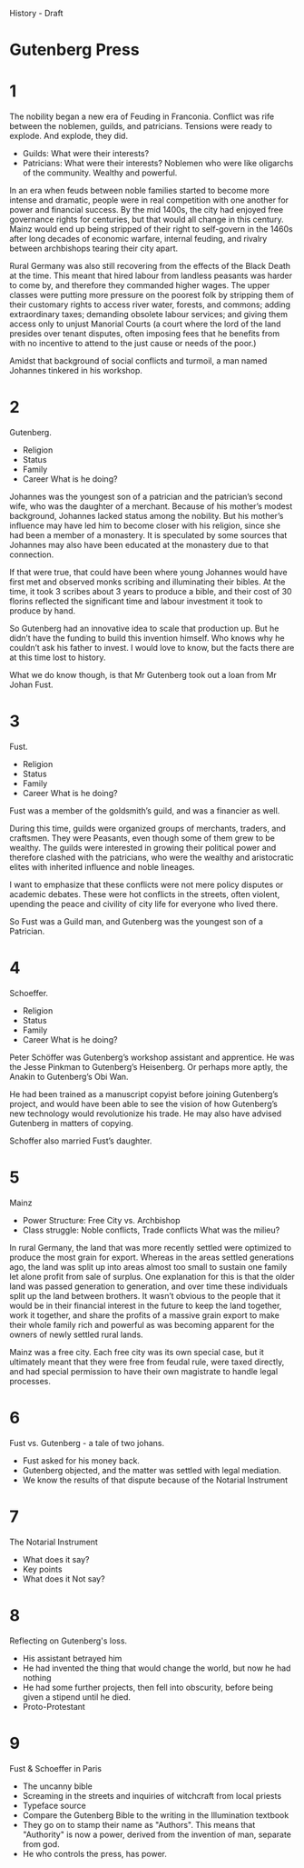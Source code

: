 History - Draft
# Gutenberg Press

# 1 
The nobility began a new era of Feuding in Franconia. Conflict was rife between the noblemen, guilds, and patricians. Tensions were ready to explode. And explode, they did.
- Guilds: What were their interests?
- Patricians: What were their interests? Noblemen who were like oligarchs of the community. Wealthy and powerful. 

In an era when feuds between noble families started to become more intense and dramatic, people were in real competition with one another for power and financial success. By the mid 1400s, the city had enjoyed free governance rights for centuries, but that would all change in this century. Mainz would end up being stripped of their right to self-govern in the 1460s after long decades of economic warfare, internal feuding, and rivalry between archbishops tearing their city apart. 

Rural Germany was also still recovering from the effects of the Black Death at the time. This meant that hired labour from landless peasants was harder to come by, and therefore they commanded higher wages. The upper classes were putting more pressure on the poorest folk by stripping them of their customary rights to access river water, forests, and commons; adding extraordinary taxes; demanding obsolete labour services; and giving them access only to unjust Manorial Courts (a court where the lord of the land presides over tenant disputes, often imposing fees that he benefits from with no incentive to attend to the just cause or needs of the poor.)

Amidst that background of social conflicts and turmoil, a man named Johannes tinkered in his workshop. 

# 2
Gutenberg.
- Religion
- Status
- Family
- Career
What is he doing?

Johannes was the youngest son of a patrician and the patrician’s second wife, who was the daughter of a merchant. Because of his mother’s modest background, Johannes lacked status among the nobility. But his mother’s influence may have led him to become closer with his religion, since she had been  a member of a monastery. It is speculated by some sources that Johannes may also have been educated at the monastery due to that connection. 

If that were true, that could have been where young Johannes would have first met and observed monks scribing and illuminating their bibles. At the time, it took 3 scribes about 3 years to produce a bible, and their cost of 30 florins reflected the significant time and labour investment it took to produce by hand. 

So Gutenberg had an innovative idea to scale that production up. But he didn’t have the funding to build this invention himself. Who knows why he couldn’t ask his father to invest. I would love to know, but the facts there are at this time lost to history. 

What we do know though, is that Mr Gutenberg took out a loan from Mr Johan Fust. 

# 3
Fust.
- Religion
- Status
- Family
- Career
What is he doing?

Fust was a member of the goldsmith’s guild, and was a financier as well. 

During this time, guilds were organized groups of merchants, traders, and craftsmen. They were Peasants, even though some of them grew to be wealthy. The guilds were interested in growing their political power and therefore clashed with the patricians, who were the wealthy and aristocratic elites with inherited influence and noble lineages.

I want to emphasize that these conflicts were not mere policy disputes or academic debates. These were hot conflicts in the streets, often violent, upending the peace and civility of city life for everyone who lived there.

So Fust was a Guild man, and Gutenberg was the youngest son of a Patrician.

# 4 
Schoeffer.
- Religion
- Status
- Family
- Career
What is he doing?

Peter Schöffer was Gutenberg’s workshop assistant and apprentice. He was the Jesse Pinkman to Gutenberg’s Heisenberg. Or perhaps more aptly, the Anakin to Gutenberg’s Obi Wan. 

He had been trained as a manuscript copyist before joining Gutenberg’s project, and would have been able to see the vision of how Gutenberg’s new technology would revolutionize his trade. He may also have advised Gutenberg in matters of copying. 

Schoffer also married Fust’s daughter. 

# 5
Mainz
- Power Structure: Free City vs. Archbishop
- Class struggle: Noble conflicts, Trade conflicts
What was the milieu?

In rural Germany, the land that was more recently settled were optimized to produce the most grain for export. Whereas in the areas settled generations ago, the land was split up into areas almost too small to sustain one family let alone profit from sale of surplus. One explanation for this is that the older land was passed generation to generation, and over time these individuals split up the land between brothers. It wasn’t obvious to the people that it would be in their financial interest in the future to keep the land together, work it together, and share the profits of a massive grain export to make their whole family rich and powerful as was becoming apparent for the owners of newly settled rural lands. 

Mainz was a free city. Each free city was its own special case, but it ultimately meant that they were free from feudal rule, were taxed directly, and had special permission to have their own magistrate to handle legal processes. 

# 6
Fust vs. Gutenberg - a tale of two johans.
- Fust asked for his money back. 
- Gutenberg objected, and the matter was settled with legal mediation.
- We know the results of that dispute because of the Notarial Instrument

# 7
The Notarial Instrument
- What does it say?
- Key points
- What does it Not say?

# 8 
Reflecting on Gutenberg's loss.
- His assistant betrayed him
- He had invented the thing that would change the world, but now he had nothing
- He had some further projects, then fell into obscurity, before being given a stipend until he died.
- Proto-Protestant 

# 9
Fust & Schoeffer in Paris
- The uncanny bible
- Screaming in the streets and inquiries of witchcraft from local priests
- Typeface source
- Compare the Gutenberg Bible to the writing in the Illumination textbook
- They go on to stamp their name as "Authors". This means that "Authority" is now a power, derived from the invention of man, separate from god.
- He who controls the press, has power. 


